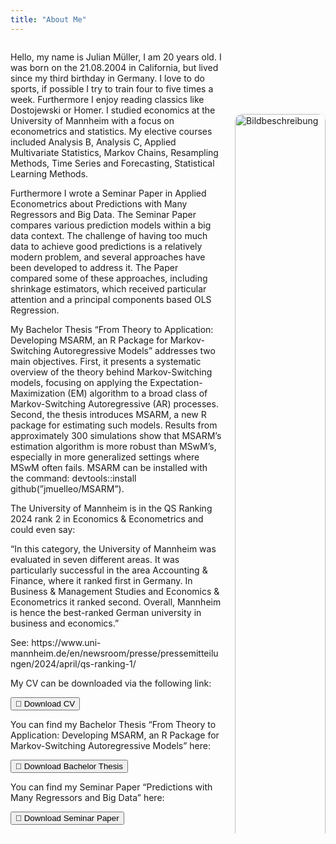 ```yaml
---
title: "About Me"
---
```

::: {.columns}
::: {.column width="70%"}
Hello, my name is Julian Müller, I am 20 years old. I was born on the 21.08.2004 in California, but lived since my third birthday in Germany. I love to do sports, if possible I try to train four to five times a week. Furthermore I enjoy reading classics like Dostojewski or Homer. I studied economics at the University of Mannheim with a focus on econometrics and statistics. My elective courses included Analysis B, Analysis C, Applied Multivariate Statistics, Markov Chains, Resampling Methods, Time Series and Forecasting, Statistical Learning Methods.

Furthermore I wrote a Seminar Paper in Applied Econometrics about Predictions with Many Regressors and Big Data. The Seminar Paper compares various prediction models within a big data context. The challenge of having too much data to achieve good predictions is a relatively modern problem, and several approaches have been developed to address it. The Paper compared some of these approaches, including shrinkage estimators, which received particular attention and a principal components based OLS Regression.

My Bachelor Thesis "From Theory to Application: Developing MSARM, an R Package for Markov-Switching Autoregressive Models" addresses two main objectives. First, it presents a systematic overview of the theory behind Markov-Switching models, focusing on applying the Expectation-Maximization (EM) algorithm to a broad class of Markov-Switching Autoregressive (AR) processes. Second, the thesis introduces MSARM, a new R package for estimating such models. Results from approximately 300 simulations show that MSARM’s estimation algorithm is more robust than MSwM’s, especially in more generalized settings where MSwM often fails. MSARM can be installed with the command: devtools::install github(”jmuelleo/MSARM”).





The University of Mannheim is in the QS Ranking 2024 rank 2 in Economics & Econometrics and could even say:

"In this category, the University of Mannheim was evaluated in seven different areas. It was particularly successful in the area Accounting & Finance, where it ranked first in Germany. In Business & Management Studies and Economics & Econometrics it ranked second. Overall, Mannheim is hence the best-ranked German university in business and economics."





See: https://www.uni-mannheim.de/en/newsroom/presse/pressemitteilungen/2024/april/qs-ranking-1/

My CV can be downloaded via the following link:

<a href="images//RenderCV_EngineeringResumes_Theme__1_.pdf" download> <button>📄 Download CV</button> </a>


You can find my Bachelor Thesis "From Theory to Application: Developing MSARM, an R Package for Markov-Switching Autoregressive Models" here:

<a href="images\Final.pdf" download> <button>📄 Download Bachelor Thesis </button> </a>

You can find my Seminar Paper "Predictions with Many Regressors and Big Data" here:

<a href="images//Seminararbeit_Julian_Müller_10.01.2025.pdf" download> <button>📄 Download Seminar Paper</button> </a>
:::




::: {.column width="30%"}
<img src="images/clipboard-2299193233.jpeg" 
     alt="Bildbeschreibung" 
     style="margin-top: 100px; border-radius: 12px; box-shadow: 0px 4px 8px rgba(0,0,0,0.2); width: 100%;">

<img src="images\08_UM_SIGNET_EN_RGB-01.jpg"
     alt="Bildbeschreibung" 
     style="margin-top: 90px; border-radius: 12px; box-shadow: 0px 4px 8px rgba(0,0,0,0.2); width: 100%;">
:::
:::